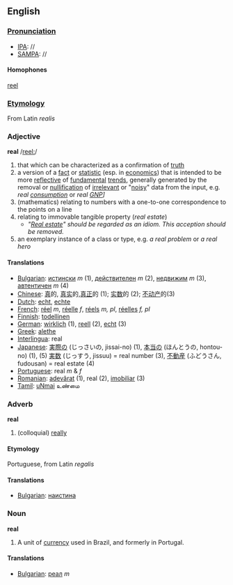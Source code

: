 == English ==
===[[Pronunciation]]===
*[[IPA]]: //
*[[SAMPA]]: //

====Homophones====
[[reel]]

===[[Etymology]]===
From Latin ''realis''

=== Adjective ===
'''real'''
/[[Pronunciation guide|reel:]]/

# that which can be characterized as a confirmation of [[truth]]
# a version of a [[fact]] or [[statistic]] (esp. in [[economics]]) that is intended to be more [[reflective]] of [[fundamental]] [[trends]], generally generated by the removal or [[nullification]] of [[irrelevant]] or "[[noisy]]" data from the input, e.g. <em>real [[consumption]]</em> or <em>real [[GNP]]]</em>
# (mathematics) relating to numbers with a one-to-one correspondence to the points on a line
# relating to immovable tangible property (''real estate'')
#*''"[[Real estate]]" should be regarded as an idiom. This acception should be removed.''
# an exemplary instance of a class or type, e.g. <em>a real problem</em> or <em>a real hero</em>

==== Translations ====
*[[Bulgarian]]: [[истински]] ''m'' (1), [[действителен]] ''m'' (2), [[недвижим]] ''m'' (3), [[автентичен]] ''m'' (4)
*[[Chinese]]: [[真]]的, [[真实]]的,[[真正]]的 (1); [[实数]]的 (2); [[不动产]]的(3)
*[[Dutch]]: [[echt]], [[echte]]
*[[French]]: [[réel]] ''m'', [[réelle]] ''f'', [[réels]] ''m, pl'', [[réelles]] ''f, pl''
*[[Finnish]]: [[todellinen]]
*[[German]]: [[wirklich]] (1), [[reell]] (2), [[echt]] (3)
*[[Greek]]: [[alethe]]
*[[Interlingua]]: real
*[[Japanese]]: [[実際]]の (じっさいの, jissai-no) (1), [[本当]]の (ほんとうの, hontou-no) (1), (5) [[実数]] (じっすう, jissuu) = real number (3), [[不動産]] (ふどうさん, fudousan) = real estate (4)
*[[Portuguese]]: real ''m'' & ''f''
*[[Romanian]]: [[adevărat]] (1), real (2), [[imobiliar]] (3)
*[[Tamil]]: [[uNmai]] உண்மை

=== Adverb ===
'''real'''

# (colloquial) [[really]]

====Etymology====

Portuguese, from Latin ''regalis''

====Translations====

* [[Bulgarian]]: [[наистина]]

=== Noun ===

'''real'''

# A unit of [[currency]] used in Brazil, and formerly in Portugal.

====Translations====

* [[Bulgarian]]: [[реал]] ''m''